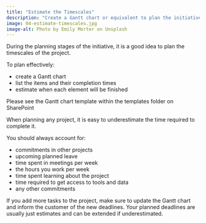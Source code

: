 ```yaml
---
title: "Estimate the Timescales"
description: "Create a Gantt chart or equivalent to plan the initiative's timescales."
image: 04-estimate-timescales.jpg
image-alt: Photo by Emily Morter on Unsplash
---
```


During the planning stages of the initiative, it is a good idea to plan the timescales of the project.

To plan effectively:

- create a Gantt chart
- list the items and their completion times
- estimate when each element will be finished

Please see the Gantt chart template within the templates folder on SharePoint

When planning any project, it is easy to underestimate the time required to complete it.

You should always account for:

- commitments in other projects
- upcoming planned leave
- time spent in meetings per week
- the hours you work per week
- time spent learning about the project
- time required to get access to tools and data
- any other commitments

If you add more tasks to the project, make sure to update the Gantt chart and inform the customer of the new deadlines. Your planned deadlines are usually just estimates and can be extended if underestimated.